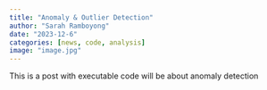 ```yaml
---
title: "Anomaly & Outlier Detection"
author: "Sarah Ramboyong"
date: "2023-12-6"
categories: [news, code, analysis]
image: "image.jpg"
---
```


This is a post with executable code will be about anomaly detection
